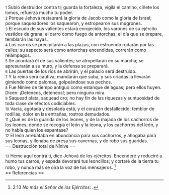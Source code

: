 {{anchor|1}} <small>1</small> Subió destruidor contra ti; guarda la fortaleza, vigila el camino, cíñete los lomos, refuerza mucho tu poder.<br>
{{anchor|2}} <small>2</small> Porque Jehová restaurará la gloria de Jacob como la gloria de Israel; porque saqueadores los saquearon, y estropearon sus mugrones.<br>
{{anchor|3}} <small>3</small> El escudo de sus valientes estará enrojecido, los varones de su ejército vestidos de grana; el carro como fuego de antorchas; el día que se prepare, temblarán las hayas.<br>
{{anchor|4}} <small>4</small> Los carros se precipitarán a las plazas, con estruendo rodarán por las calles; su aspecto será como antorchas encendidas, correrán como relámpagos.<br>
{{anchor|5}} <small>5</small> Se acordará él de sus valientes; se atropellarán en su marcha; se apresurarán a su muro, y la defensa se preparará.<br>
{{anchor|6}} <small>6</small> Las puertas de los ríos se abrirán, y el palacio será destruido.<br>
{{anchor|7}} <small>7</small> Y la reina será cautiva; mandarán que suba, y sus criadas la llevarán gimiendo como palomas, golpeándose sus pechos.<br>
{{anchor|8}} <small>8</small> Fue Nínive de tiempo antiguo como estanque de aguas; pero ellos huyen. Dicen: ¡Deteneos, deteneos!; pero ninguno mira.<br>
{{anchor|9}} <small>9</small> Saquead plata, saquead oro; no hay fin de las riquezas y suntuosidad de toda clase de efectos codiciables.<br>
{{anchor|10}} <small>10</small> Vacía, agotada y desolada está, y el corazón desfallecido; temblor de rodillas, dolor en las entrañas, rostros demudados.<br>
{{anchor|11}} <small>11</small> ¿Qué es de la guarida de los leones, y de la majada de los cachorros de los leones, donde se recogía el león y la leona, y los cachorros del león, y no había quien los espantase?<br>
{{anchor|12}} <small>12</small> El león arrebataba en abundancia para sus cachorros, y ahogaba para sus leonas, y llenaba de presa sus cavernas, y de robo sus guaridas.<br>
== Destrucción total de Nínive ==

{{anchor|13}} <small>13</small> Heme aquí contra ti, dice Jehová de los ejércitos. Encenderé y reduciré a humo tus carros, y espada devorará tus leoncillos; y cortaré de la tierra tu robo, y nunca más se oirá la voz de tus mensajeros. <ref>2:13 ''No más el Señor de los Ejércitos'': {{lib|LU|194|3|11}}.</ref><br>
== Referencias ==

<references />
